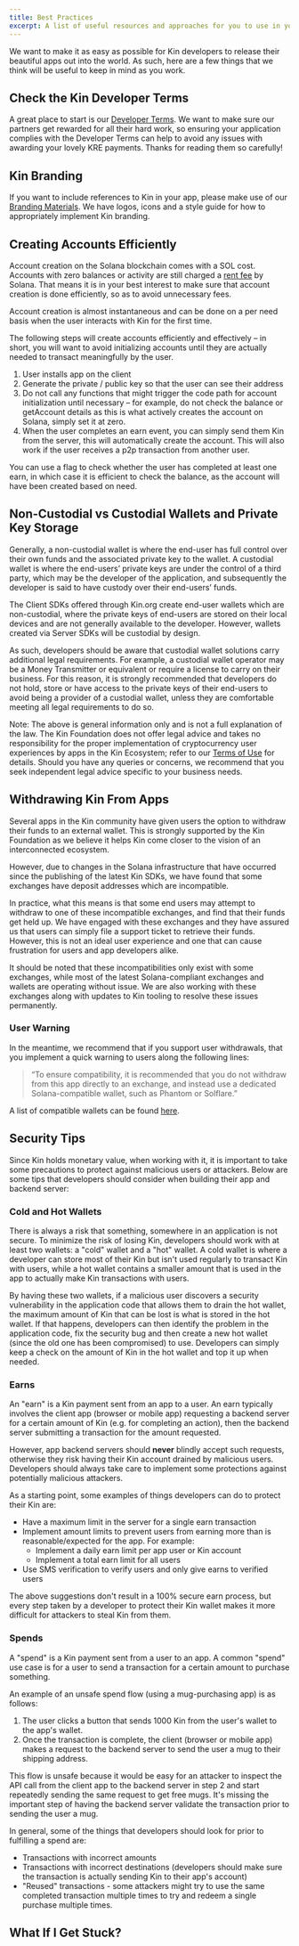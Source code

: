 ```yaml
---
title: Best Practices
excerpt: A list of useful resources and approaches for you to use in your apps
---
```


We want to make it as easy as possible for Kin developers to release their beautiful apps out into the world. As such, here are a few things that we think will be useful to keep in mind as you work.

## Check the Kin Developer Terms

A great place to start is our [Developer Terms](https://kin.org/kin-developer-terms/). We want to make sure our partners get rewarded for all their hard work, so ensuring your application complies with the Developer Terms can help to avoid any issues with awarding your lovely KRE payments. Thanks for reading them so carefully!

## Kin Branding

If you want to include references to Kin in your app, please make use of our [Branding Materials](/docs/essentials/branding/). We have logos, icons and a style guide for how to appropriately implement Kin branding.

## Creating Accounts Efficiently

Account creation on the Solana blockchain comes with a SOL cost. Accounts with zero balances or activity are still charged a [rent fee](https://docs.solana.com/implemented-proposals/rent) by Solana. That means it is in your best interest to make sure that account creation is done efficiently, so as to avoid unnecessary fees.

Account creation is almost instantaneous and can be done on a per need basis when the user interacts with Kin for the first time.

The following steps will create accounts efficiently and effectively – in short, you will want to avoid initializing accounts until they are actually needed to transact meaningfully by the user.

1. User installs app on the client
2. Generate the private / public key so that the user can see their address
3. Do not call any functions that might trigger the code path for account initialization until necessary – for example, do not check the balance or getAccount details as this is what actively creates the account on Solana, simply set it at zero.
4. When the user completes an earn event, you can simply send them Kin from the server, this will automatically create the account. This will also work if the user receives a p2p transaction from another user.

You can use a flag to check whether the user has completed at least one earn, in which case it is efficient to check the balance, as the account will have been created based on need.

## Non-Custodial vs Custodial Wallets and Private Key Storage

Generally, a non-custodial wallet is where the end-user has full control over their own funds and the associated private key to the wallet. A custodial wallet is where the end-users’ private keys are under the control of a third party, which may be the developer of the application, and subsequently the developer is said to have custody over their end-users’ funds.

The Client SDKs offered through Kin.org create end-user wallets which are non-custodial, where the private keys of end-users are stored on their local devices and are not generally available to the developer. However, wallets created via Server SDKs will be custodial by design.

As such, developers should be aware that custodial wallet solutions carry additional legal requirements. For example, a custodial wallet operator may be a Money Transmitter or equivalent or require a license to carry on their business. For this reason, it is strongly recommended that developers do not hold, store or have access to the private keys of their end-users to avoid being a provider of a custodial wallet, unless they are comfortable meeting all legal requirements to do so.

Note: The above is general information only and is not a full explanation of the law. The Kin Foundation does not offer legal advice and takes no responsibility for the proper implementation of cryptocurrency user experiences by apps in the Kin Ecosystem; refer to our [Terms of Use](https://kin.org/terms-of-use-agreement/) for details. Should you have any queries or concerns, we recommend that you seek independent legal advice specific to your business needs.

## Withdrawing Kin From Apps

Several apps in the Kin community have given users the option to withdraw their funds to an external wallet. This is strongly supported by the Kin Foundation as we believe it helps Kin come closer to the vision of an interconnected ecosystem.

However, due to changes in the Solana infrastructure that have occurred since the publishing of the latest Kin SDKs, we have found that some exchanges have deposit addresses which are incompatible.

In practice, what this means is that some end users may attempt to withdraw to one of these incompatible exchanges, and find that their funds get held up. We have engaged with these exchanges and they have assured us that users can simply file a support ticket to retrieve their funds. However, this is not an ideal user experience and one that can cause frustration for users and app developers alike.

It should be noted that these incompatibilities only exist with some exchanges, while most of the latest Solana-compliant exchanges and wallets are operating without issue. We are also working with these exchanges along with updates to Kin tooling to resolve these issues permanently.

### User Warning

In the meantime, we recommend that if you support user withdrawals, that you implement a quick warning to users along the following lines:

> “To ensure compatibility, it is recommended that you do not withdraw from this app directly to an exchange, and instead use a dedicated Solana-compatible wallet, such as Phantom or Solflare.”

A list of compatible wallets can be found [here](https://www.kin.org/ecosystem-apps).

## Security Tips

Since Kin holds monetary value, when working with it, it is important to take some precautions to protect against malicious users or attackers. Below are some tips that developers should consider when building their app and backend server:

### Cold and Hot Wallets

There is always a risk that something, somewhere in an application is not secure. To minimize the risk of losing Kin, developers should work with at least two wallets: a "cold" wallet and a "hot" wallet. A cold wallet is where a developer can store most of their Kin but isn't used regularly to transact Kin with users, while a hot wallet contains a smaller amount that is used in the app to actually make Kin transactions with users.

By having these two wallets, if a malicious user discovers a security vulnerability in the application code that allows them to drain the hot wallet, the maximum amount of Kin that can be lost is what is stored in the hot wallet. If that happens, developers can then identify the problem in the application code, fix the security bug and then create a new hot wallet (since the old one has been compromised) to use. Developers can simply keep a check on the amount of Kin in the hot wallet and top it up when needed.

### Earns

An "earn" is a Kin payment sent from an app to a user. An earn typically involves the client app (browser or mobile app) requesting a backend server for a certain amount of Kin (e.g. for completing an action), then the backend server submitting a transaction for the amount requested.

However, app backend servers should **never** blindly accept such requests, otherwise they risk having their Kin account drained by malicious users. Developers should always take care to implement some protections against potentially malicious attackers.

As a starting point, some examples of things developers can do to protect their Kin are:

- Have a maximum limit in the server for a single earn transaction
- Implement amount limits to prevent users from earning more than is reasonable/expected for the app. For example:
  - Implement a daily earn limit per app user or Kin account
  - Implement a total earn limit for all users
- Use SMS verification to verify users and only give earns to verified users

The above suggestions don't result in a 100% secure earn process, but every step taken by a developer to protect their Kin wallet makes it more difficult for attackers to steal Kin from them.

### Spends

A "spend" is a Kin payment sent from a user to an app. A common "spend" use case is for a user to send a transaction for a certain amount to purchase something.

An example of an unsafe spend flow (using a mug-purchasing app) is as follows:

1. The user clicks a button that sends 1000 Kin from the user's wallet to the app's wallet.
2. Once the transaction is complete, the client (browser or mobile app) makes a request to the backend server to send the user a mug to their shipping address.

This flow is unsafe because it would be easy for an attacker to inspect the API call from the client app to the backend server in step 2 and start repeatedly sending the same request to get free mugs. It's missing the important step of having the backend server validate the transaction prior to sending the user a mug.

In general, some of the things that developers should look for prior to fulfilling a spend are:

- Transactions with incorrect amounts
- Transactions with incorrect destinations (developers should make sure the transaction is actually sending Kin to their app's account)
- "Reused" transactions - some attackers might try to use the same completed transaction multiple times to try and redeem a single purchase multiple times.

## What If I Get Stuck?

<Help />
